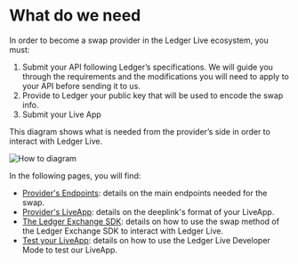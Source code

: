 
# What do we need

In order to become a swap provider in the Ledger Live ecosystem, you must:
 1. Submit your API following Ledger’s specifications. We will guide you through the requirements and the modifications you will need to apply to your API before sending it to us.
 2. Provide to Ledger your public key that will be used to encode the swap info.
 3. Submit your Live App 

This diagram shows what is needed from the provider’s side in order to interact with Ledger Live.

<Zoom>
    <img
      alt="How to diagram"
      src="/how-to.png"
    />
</Zoom>


In the following pages, you will find:
- [Provider's Endpoints](./providers-endpoints): details on the main endpoints needed for the swap.
- [Provider's LiveApp](./providers-liveapp): details on the deeplink's format of your LiveApp.
- [The Ledger Exchange SDK](../howto/ledger-exchange-sdk): details on how to use the swap method of the Ledger Exchange SDK to interact with Ledger Live.
- [Test your LiveApp](../../../../APIs/wallet-api/examples/test-live-app/prerequisites): details on how to use the Ledger Live Developer Mode to test our LiveApp. 
